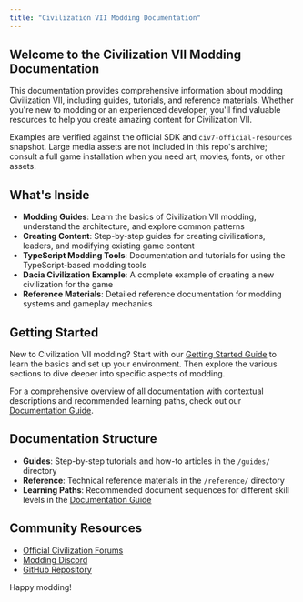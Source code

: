 ```yaml
---
title: "Civilization VII Modding Documentation"
---
```


## Welcome to the Civilization VII Modding Documentation

This documentation provides comprehensive information about modding Civilization VII, including guides, tutorials, and reference materials. Whether you're new to modding or an experienced developer, you'll find valuable resources to help you create amazing content for Civilization VII.

Examples are verified against the official SDK and `civ7-official-resources` snapshot. Large media assets are not included in this repo's archive; consult a full game installation when you need art, movies, fonts, or other assets.

## What's Inside

- **Modding Guides**: Learn the basics of Civilization VII modding, understand the architecture, and explore common patterns
- **Creating Content**: Step-by-step guides for creating civilizations, leaders, and modifying existing game content
- **TypeScript Modding Tools**: Documentation and tutorials for using the TypeScript-based modding tools
- **Dacia Civilization Example**: A complete example of creating a new civilization for the game
- **Reference Materials**: Detailed reference documentation for modding systems and gameplay mechanics

## Getting Started

New to Civilization VII modding? Start with our [Getting Started Guide](/community/guides/getting-started) to learn the basics and set up your environment. Then explore the various sections to dive deeper into specific aspects of modding.

For a comprehensive overview of all documentation with contextual descriptions and recommended learning paths, check out our [Documentation Guide](/community/documentation-guide).

## Documentation Structure

- **Guides**: Step-by-step tutorials and how-to articles in the `/guides/` directory
- **Reference**: Technical reference materials in the `/reference/` directory
- **Learning Paths**: Recommended document sequences for different skill levels in the [Documentation Guide](/community/documentation-guide)

## Community Resources

- [Official Civilization Forums](https://forums.civfanatics.com/)
- [Modding Discord](https://discord.gg/example)
- [GitHub Repository](https://github.com/your-repo-link)

Happy modding!
